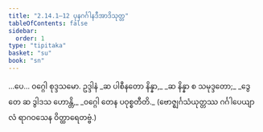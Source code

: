 ```yaml
---
title: "2.14.1–12 ပုနဂင်္ဂါနဒီအာဒိသုတ္တ"
tableOfContents: false
sidebar:
  order: 1
type: "tipitaka"
basket: "su"
book: "sn"
---
```



<DynamicBreadcrumb />

<Division number="312–323" book="sn" e="ch" v="18" p="325">

<Paragraph number="725" book="sn">
…ပေ…

</Paragraph>
</Division>

<Paragraph number="726" type="center" book="sn">
ဝဂ္ဂေါ စုဒ္ဒသမော.



</Paragraph>

<Paragraph number="727" type="center" book="sn">
ဥဒ္ဒါနံ


</Paragraph>

<Paragraph number="728" type="verses" book="sn">
_ဆ ပါစီနတော နိန္နာ,_  
_ဆ နိန္နာ စ သမုဒ္ဒတော;_  
_ဒွေတေ ဆ ဒွါဒသ ဟောန္တိ,_  
_ဝဂ္ဂေါ တေန ပဝုစ္စတီတိ._  

</Paragraph>

<Paragraph number="729" type="center" book="sn">
(ဗောဇ္ဈင်္ဂသံယုတ္တဿ ဂင်္ဂါပေယျာလံ ရာဂဝသေန ဝိတ္ထာရေတဗ္ဗံ.)
</Paragraph>